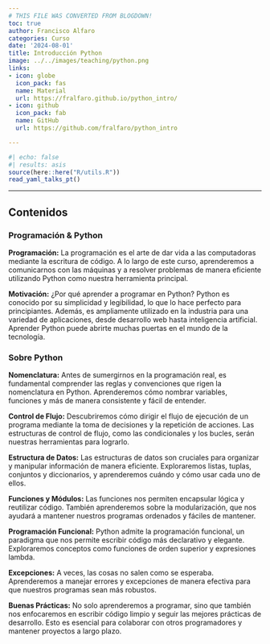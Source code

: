 ```yaml
---
# THIS FILE WAS CONVERTED FROM BLOGDOWN!
toc: true
author: Francisco Alfaro
categories: Curso
date: '2024-08-01'
title: Introducción Python
image: ../../images/teaching/python.png
links:
- icon: globe
  icon_pack: fas
  name: Material
  url: https://fralfaro.github.io/python_intro/
- icon: github
  icon_pack: fab
  name: GitHub
  url: https://github.com/fralfaro/python_intro

---
```



```r
#| echo: false
#| results: asis
source(here::here("R/utils.R"))
read_yaml_talks_pt()
```


------------------------------------------------------------------------


## Contenidos

### Programación & Python

**Programación:**
La programación es el arte de dar vida a las computadoras mediante la escritura de código. A lo largo de este curso, aprenderemos a comunicarnos con las máquinas y a resolver problemas de manera eficiente utilizando Python como nuestra herramienta principal.

**Motivación:**
¿Por qué aprender a programar en Python? Python es conocido por su simplicidad y legibilidad, lo que lo hace perfecto para principiantes. Además, es ampliamente utilizado en la industria para una variedad de aplicaciones, desde desarrollo web hasta inteligencia artificial. Aprender Python puede abrirte muchas puertas en el mundo de la tecnología.

### Sobre Python

**Nomenclatura:**
Antes de sumergirnos en la programación real, es fundamental comprender las reglas y convenciones que rigen la nomenclatura en Python. Aprenderemos cómo nombrar variables, funciones y más de manera consistente y fácil de entender.

**Control de Flujo:**
Descubriremos cómo dirigir el flujo de ejecución de un programa mediante la toma de decisiones y la repetición de acciones. Las estructuras de control de flujo, como las condicionales y los bucles, serán nuestras herramientas para lograrlo.

**Estructura de Datos:**
Las estructuras de datos son cruciales para organizar y manipular información de manera eficiente. Exploraremos listas, tuplas, conjuntos y diccionarios, y aprenderemos cuándo y cómo usar cada uno de ellos.

**Funciones y Módulos:**
Las funciones nos permiten encapsular lógica y reutilizar código. También aprenderemos sobre la modularización, que nos ayudará a mantener nuestros programas ordenados y fáciles de mantener.

**Programación Funcional:**
Python admite la programación funcional, un paradigma que nos permite escribir código más declarativo y elegante. Exploraremos conceptos como funciones de orden superior y expresiones lambda.

**Excepciones:**
A veces, las cosas no salen como se esperaba. Aprenderemos a manejar errores y excepciones de manera efectiva para que nuestros programas sean más robustos.

**Buenas Prácticas:**
No solo aprenderemos a programar, sino que también nos enfocaremos en escribir código limpio y seguir las mejores prácticas de desarrollo. Esto es esencial para colaborar con otros programadores y mantener proyectos a largo plazo.
